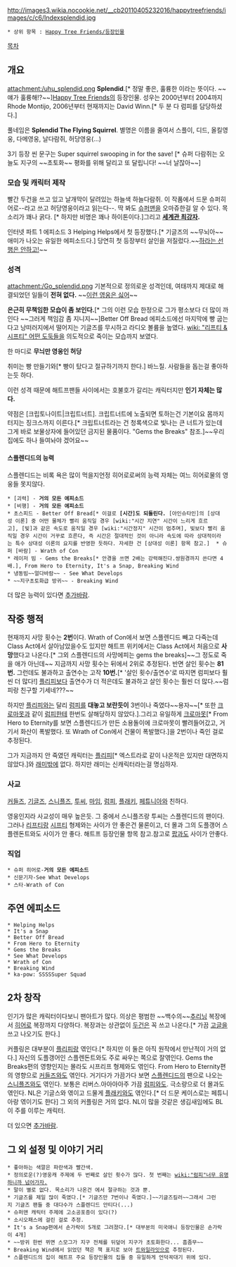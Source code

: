 http://images3.wikia.nocookie.net/__cb20110405232016/happytreefriends/images/c/c6/Indexsplendid.jpg

 * 상위 항목 : [[Happy Tree Friends/등장인물]]
[[목차]]

== 개요 ==
attachment:/uhu_splendid.png
'''Splendid'''.[* 정말 좋은, 훌륭한 이라는 뜻이다. ~~얘가 훌륭해!?~~][[Happy Tree Friends]]의 등장인물. 성우는 2000년부터 2004까지 Rhode Montijo, 2006년부터 현재까지는 David Winn.[* 두 분 다 럼피를 담당하셨다.]

풀네임은 '''Splendid The Flying Squirrel'''. 별명은 이름을 줄여서 스플이, 디드, 올킬영웅, 다메영웅, 날다람쥐, 허당영웅(...)

3기 등장 씬 문구는 Super squirrel swooping in for the save! [* 슈퍼 다람쥐는 오늘도 지구의 ~~초토화~~ 평화를 위해 달리고 또 달립니다! ~~너 날잖아~~]

=== 모습 및 캐릭터 제작 ===
빨간 두건을 쓰고 있고 날개막이 달려있는 하늘색 하늘다람쥐. 이 작품에서 드문 슈퍼히어로--라고 쓰고 허당영웅이라고 읽는다--. 딱 봐도 [[슈퍼맨]]을 오마쥬한걸 알 수 있다. 목소리가 꽤나 굵다.​ [* 하지만 비명은 꽤나 하이톤이다.]그리고 '''[[세계관 최강자]].''' 

인터넷 파트 1 에피소드 3 Helping Helps에서 첫 등장했다.[* 기글즈의 ~~무뇌아~~애미가 나오는 유일한 에피소드다.] 당연히 첫 등장부터 살인을 저질렀다.~~[[하라는 공부는 안하고|하라는 선행은 안하고!]]~~
=== 성격 ===
attachment:/Go_splendid.png
기본적으로 정의로운 성격인데, 여태까지 제대로 해결되었던 일들이 '''전혀 없다.''' ~~[[이런 영웅은 싫어]]~~

'''은근히 무책임한 모습이 좀 보인다.'''[* 그의 이런 모습 한정으로 그가 평소보다 더 많이 까인다 ~~그러게 책임감 좀 지니지~~]Better Off Bread 에피소드에선 마지막에 빵 굽는다고 낭떠러지에서 떨어지는 기글즈를 무시하고 라디오 볼륨을 높였다. [[wiki: "리프티 & 시프티" 어떤 도둑들]]을 의도적으로 죽이는 모습까지 보였다.

한 마디로 '''무늬만 영웅인 허당'''

취미는 빵 만들기와[* 빵이 탔다고 절규하기까지 한다.] 바느질. 사람들을 돕는걸 좋아하는듯 하다.

이런 성격 때문에 해트프팬들 사이에서는 호불호가 갈리는 캐릭터지만 '''인기 자체는 많다.'''

약점은 [크립토나이트|크립트너트]. 크립트너트에 노출되면 토하는건 기본이요 몸까지 터지는 징크스까지 이른다.[* 크립트너트라는 건 청록색으로 빛나는 큰 너트가 있는데 그게 바로 보물상자에 들어있던 금지된 물품이다. "Gems the Breaks" 참조.]~~우리 집에도 하나 들여놔야 겠어요~~
==== 스플렌디드의 능력 ====
스플렌디드는 비록 욕은 많이 먹을지언정 히어로로써의 능력 자체는 여느 히어로물의 영웅들 못지않다.
 * [괴력] - '''거의 모든 에피소드'''
 * [비행] - '''거의 모든 에피소드'''
 * 초스피드 - Better Off Bread[* 이걸로 '''[시간]도 되돌린다.''' [아인슈타인]의 [상대성 이론] 중 어떤 물체가 빨리 움직일 경우 [wiki:"시간 지연" 시간이 느리게 흐르고], [빛]과 같은 속도로 움직일 경우 [wiki:"시간정지" 시간이 멈추며], 빛보다 빨리 움직일 경우 시간이 거꾸로 흐른다, 즉 시간은 절대적인 것이 아니라 속도에 따라 상대적이라는 특수 상대성 이론의 요지를 반영한 듯하다. 자세한 건 [상대성 이론] 항목 참고.]  * 슈퍼 [바람] - Wrath of Con
 * 레이저 빔 - Gems the Breaks[* 안경을 쓰면 2배는 강력해진다.쌍원경까지 쓴다면 4배.], From Hero to Eternity, It's a Snap, Breaking Wind
 * 냉동빔~~얼다바람~~ - See What Develops
 * ~~지구초토화급 방귀~~ - Breaking Wind

더 많은 능력이 있다면 [[추가바람]].

== 작중 행적 ==
현재까지 사망 횟수는 '''2번'''이다. Wrath of Con에서 보면 스플렌디드 빼고 다죽는데 Class Act에서 살아남았을수도 있지만 해트프 위키에서는 Class Act에서 처음으로 '''사망'''했다고 나온다.[* 그외 스플렌디드의 사망에피는 gems the breaks]~~그 정도로 죽을 애가 아닌데~~ 지금까지 사망 횟수는 뒤에서 2위로 추정된다. 반면 살인 횟수는 '''81번.''' 그런데도 불과하고 출연수는 고작 '''10번.'''[* '살인 횟수/출연수'로 따지면 럼피보다 훨씬 더 많다!] [[플리피]]보다 출연수가 더 적은데도 불과하고 살인 횟수는 훨씬 더 많다.~~럼피랑 친구할 기세네???~~

하지만 [[플리피]]와는 달리 [[럼피]]를 '''대놓고 보란듯이''' 3번이나 죽였다~~용자~~[* 또한 [[크로마못]]과 같이 [[럼피]]한테 한번도 살해당하지 않았다.].그리고 유일하게 [[크로마못]][* From Hero to Eternity를 보면 스플렌디드가 만든 소용돌이에 크로마못이 빨려들어갔고, 거기서 화산이 폭발했다. 또 Wrath of Con에서 건물이 폭발했다.]을 2번이나 죽인 걸로 추정된다.

그가 지금까지 안 죽였던 캐릭터는 [[플리피]][* 엑스트라로 같이 나온적은 있지만 대면하지 않았다.]와 [[래미]]밖에 없다. 하지만 래미는 신캐릭터라는걸 명심하자.

=== 사교 ===
[[커들즈]], [[기글즈]], [[스니플즈]], [[투씨]], [[마임]], [[럼피]], [[플래키]], [[페튜니아]]와 친하다.

영웅인지라 사교성이 매우 높은듯. 그 중에서 스니플즈랑 투씨는 스플렌디드의 팬이다. 그러나 [[리프티]]랑 [[시프티]] 형제와는 사이가 안 좋은건 물론이고, 더 몰과 그의 도플갱어 스플렌돈트와도 사이가 안 좋다. 해트프 등장인물 항목 참고.참고로 [[팝]]과도 사이가 안좋다.
=== 직업 ===
 * 슈퍼 히어로-'''거의 모든 에피소드'''
 * 신문기자-See What Develops
 * 스타-Wrath of Con

== 주연 에피소드 ==
 * Helping Helps
 * It's a Snap
 * Better Off Bread
 * From Hero to Eternity
 * Gems the Breaks
 * See What Develops
 * Wrath of Con
 * Breaking Wind
 * ka-pow: SSSSSuper Squad
== 2차 창작 ==

인기가 많은 캐릭터이다보니 팬아트가 많다. 의상은 평범한 ~~백수의~~[[추리닝]] 복장에서 [[히어로]] 복장까지 다양하다. 복장과는 상관없이 [[두건]]은 꼭 쓰고 나온다.[* 가끔 [[고글]]을 쓰고 나오기도 한다.]

커플링은 대부분이 [[플리피]]랑 엮인다.[* 하지만 이 둘은 아직 원작에서 만난적이 거의 없다.] 자신의 도플갱어인 스플렌돈트와도 주로 싸우는 쪽으로 잘엮인다. Gems the Breaks편의 영향인지는 몰라도 시프리프 형제와도 엮인다. From Hero to Eternity편의 영향으로 [[커들즈]]와도 엮인다. 거기다가 가끔가다 보면 [[스플렌디드]]의 팬으로 나오는 [[스니플즈]]와도 엮인다. 보통은 리버스.아아아아주 가끔 [[럼피]]와도. 극소량으로 더 몰과도 엮인다. NL은 기글스와 엮이고 드물게 [[플래키]]와도 엮인다.[* 더 드문 케이스로는 페튜니아랑 엮이기도 한다] 그 외의 커플링은 거의 없다. NL이 많을 것같은 생김새임에도 BL이 주를 이루는 캐릭터.

더 있으면 [[추가바람]].

== 그 외 설정 및 이야기 거리 ==
 * 좋아하는 색깔은 파란색과 빨간색.
 * 정의로운(?)영웅캐 주제에 두 번째로 살인 횟수가 많다. 첫 번째는 [[wiki:"럼피"너무 유명하니까 넘어가자.]]
 * 말이 별로 없다. 목소리가 나온건 <Better of Bread>에서 절규하는 것과 <Wrath of Con>뿐.
 * 기글즈를 제일 많이 죽였다.[* 기글즈만 7번이나 죽였다.]~~기글즈킬러~~그래서 그런지 기글즈 팬들 중 대다수가 스플렌디드 안티다(...)
 * 슈퍼맨 캐릭터 주제에 고소공포증이 있다(?)
 * 소시오패스에 걸린 걸로 추정.
 * It's a Snap편에서 손가락이 5개로 그려졌다.[* 대부분의 미국애니 등장인물은 손가락이 4개]
 * ~~방귀 한번 뀌면 스모그가 지구 전체를 뒤덮어 지구가 초토화한다... 흠좀무~~
 * Breaking Wind에서 읽었던 책은 책 표지로 보아 [[트와일라잇]]으로 추정된다.
 * 스플렌디드의 집이 해트프 주요 등장인물의 집들 중 유일하게 언덕꼭대기 위에 있다.
